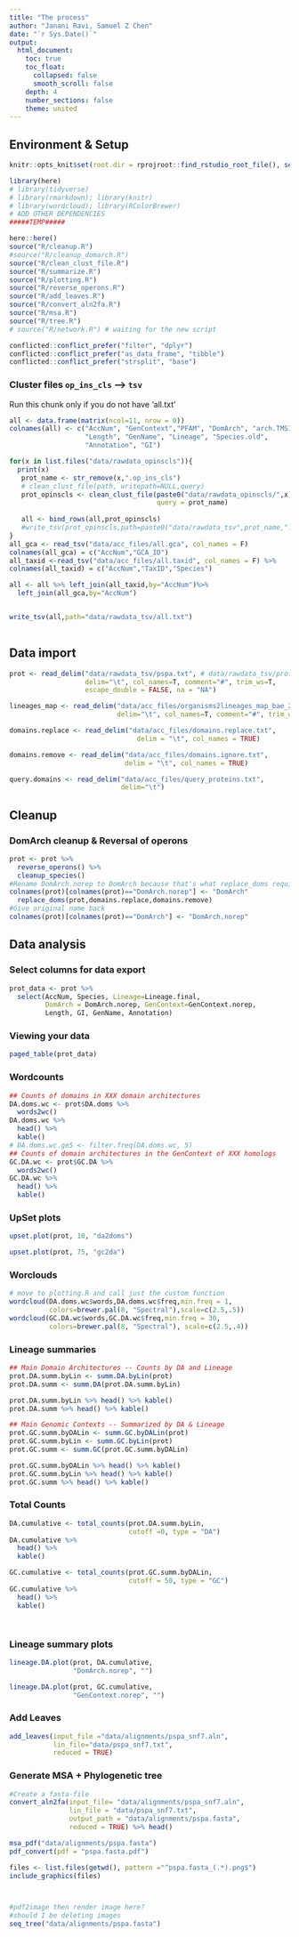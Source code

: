 ```yaml
---
title: "The process"
author: "Janani Ravi, Samuel Z Chen"
date: "`r Sys.Date()`"
output:
  html_document:
    toc: true
    toc_float:
      collapsed: false
      smooth_scroll: false
    depth: 4
    number_sections: false
    theme: united
---
```

## Environment & Setup
```r
knitr::opts_knit$set(root.dir = rprojroot::find_rstudio_root_file(), setwd(".."))

library(here)
# library(tidyverse)
# library(rmarkdown); library(knitr)
# library(wordcloud); library(RColorBrewer)
# ADD OTHER DEPENDENCIES
#####TEMP#####

here::here()
source("R/cleanup.R")
#source("R/cleanup_domarch.R")
source("R/clean_clust_file.R")
source("R/summarize.R")
source("R/plotting.R")
source("R/reverse_operons.R")
source("R/add_leaves.R")
source("R/convert_aln2fa.R")
source("R/msa.R")
source("R/tree.R")
# source("R/network.R") # waiting for the new script

conflicted::conflict_prefer("filter", "dplyr")
conflicted::conflict_prefer("as_data_frame", "tibble")
conflicted::conflict_prefer("strsplit", "base")
```

### Cluster files `op_ins_cls` —> `tsv`
Run this chunk only if you do not have 'all.txt'
```r

all <- data.frame(matrix(ncol=11, nrow = 0))
colnames(all) <- c("AccNum", "GenContext","PFAM", "DomArch", "arch.TMSIG",
                   "Length", "GenName", "Lineage", "Species.old",
                   "Annotation", "GI")

for(x in list.files("data/rawdata_opinscls")){
  print(x)
   prot_name <- str_remove(x,".op_ins_cls")
   # clean_clust_file(path, writepath=NULL,query)
   prot_opinscls <- clean_clust_file(paste0("data/rawdata_opinscls/",x),
                                     query = prot_name)
  
   all <- bind_rows(all,prot_opinscls)
   #write_tsv(prot_opinscls,path=paste0("data/rawdata_tsv",prot_name,".txt"))
}
all_gca <- read_tsv("data/acc_files/all.gca", col_names = F)
colnames(all_gca) = c("AccNum","GCA_ID")
all_taxid <-read_tsv("data/acc_files/all.taxid", col_names = F) %>%
colnames(all_taxid) = c("AccNum","TaxID","Species")

all <- all %>% left_join(all_taxid,by="AccNum")%>%
  left_join(all_gca,by="AccNum")


write_tsv(all,path="data/rawdata_tsv/all.txt")
 

```


## Data import
```r






prot <- read_delim("data/rawdata_tsv/pspa.txt", # data/rawdata_tsv/prot.txt
                   delim="\t", col_names=T, comment="#", trim_ws=T,
                   escape_double = FALSE, na = "NA")

lineages_map <- read_delim("data/acc_files/organisms2lineages_map_bae_20170828.txt",
                           delim="\t", col_names=T, comment="#", trim_ws=T)

domains.replace <- read_delim("data/acc_files/domains.replace.txt",
                                delim = "\t", col_names = TRUE)

domains.remove <- read_delim("data/acc_files/domains.ignore.txt",
                             delim = "\t", col_names = TRUE)

query.domains <- read_delim("data/acc_files/query_proteins.txt",
                            delim="\t")

```

## Cleanup


### DomArch cleanup & Reversal of operons
```r
prot <- prot %>%
  reverse_operons() %>%
  cleanup_species()
#Rename DomArch.norep to DomArch because that's what replace_doms requires as a column
colnames(prot)[colnames(prot)=="DomArch.norep"] <- "DomArch"
  replace_doms(prot,domains.replace,domains.remove)
#Give original name back
colnames(prot)[colnames(prot)=="DomArch"] <- "DomArch.norep"
```

## Data analysis
### Select columns for data export
```r
prot_data <- prot %>%
  select(AccNum, Species, Lineage=Lineage.final,
         DomArch = DomArch.norep, GenContext=GenContext.norep,
         Length, GI, GenName, Annotation)
```

### Viewing your data
```r
paged_table(prot_data)
```

### Wordcounts
```r
## Counts of domains in XXX domain architectures
DA.doms.wc <- prot$DA.doms %>%
  words2wc()
DA.doms.wc %>%
  head() %>%
  kable()
# DA.doms.wc.ge5 <- filter.freq(DA.doms.wc, 5)
## Counts of domain architectures in the GenContext of XXX homologs
GC.DA.wc <- prot$GC.DA %>%
  words2wc()
GC.DA.wc %>%
  head() %>%
  kable()
```



### UpSet plots
```r
upset.plot(prot, 10, "da2doms")
```

```r
upset.plot(prot, 75, "gc2da")
```

### Worclouds
```r
# move to plotting.R and call just the custom function
wordcloud(DA.doms.wc$words,DA.doms.wc$freq,min.freq = 1,
          colors=brewer.pal(8, "Spectral"),scale=c(2.5,.5))
wordcloud(GC.DA.wc$words,GC.DA.wc$freq,min.freq = 30,
          colors=brewer.pal(8, "Spectral"), scale=c(2.5,.4))
```
### Lineage summaries
```r
## Main Domain Architectures -- Counts by DA and Lineage
prot.DA.summ.byLin <- summ.DA.byLin(prot)
prot.DA.summ <- summ.DA(prot.DA.summ.byLin)

prot.DA.summ.byLin %>% head() %>% kable()
prot.DA.summ %>% head() %>% kable()

## Main Genomic Contexts -- Summarized by DA & Lineage
prot.GC.summ.byDALin <- summ.GC.byDALin(prot)
prot.GC.summ.byLin <- summ.GC.byLin(prot)
prot.GC.summ <- summ.GC(prot.GC.summ.byDALin)

prot.GC.summ.byDALin %>% head() %>% kable()
prot.GC.summ.byLin %>% head() %>% kable()
prot.GC.summ %>% head() %>% kable()
```

### Total Counts
```r
DA.cumulative <- total_counts(prot.DA.summ.byLin,
                              cutoff =0, type = "DA")
DA.cumulative %>%
  head() %>%
  kable()

GC.cumulative <- total_counts(prot.GC.summ.byDALin,
                              cutoff = 50, type = "GC") 
GC.cumulative %>%
  head() %>%
  kable()




```
### Lineage summary plots
```r
lineage.DA.plot(prot, DA.cumulative,
                "DomArch.norep", "")

lineage.DA.plot(prot, GC.cumulative,
                "GenContext.norep", "")
```

### Add Leaves
```r
add_leaves(input_file ="data/alignments/pspa_snf7.aln",
           lin_file="data/pspa_snf7.txt",
           reduced = TRUE)
```

### Generate MSA + Phylogenetic tree
```r
#Create a fasta-file
convert_aln2fa(input_file= "data/alignments/pspa_snf7.aln",
               lin_file = "data/pspa_snf7.txt",
               output_path = "data/alignments/pspa.fasta",
               reduced = TRUE) %>% head()

msa_pdf("data/alignments/pspa.fasta")
pdf_convert(pdf = "pspa.fasta.pdf")

files <- list.files(getwd(), pattern ="^pspa.fasta_(.*).png$")
include_graphics(files)



#pdf2image then render image here?
#should I be deleting images
seq_tree("data/alignments/pspa.fasta")
```


  
  
